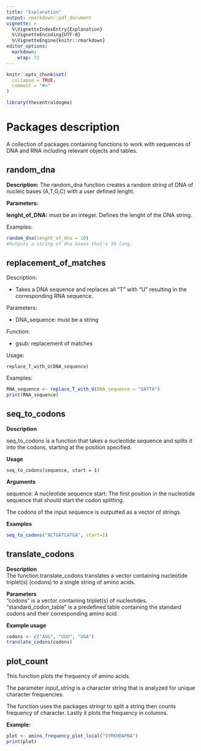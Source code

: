 ```yaml
---
title: "Explanation"
output: rmarkdown::pdf_document
vignette: >
  %\VignetteIndexEntry{Explanation}
  %\VignetteEncoding{UTF-8}
  %\VignetteEngine{knitr::rmarkdown}
editor_options: 
  markdown: 
    wrap: 72
---
```


```r
knitr::opts_chunk$set(
  collapse = TRUE,
  comment = "#>"
)
```

```r
library(thecentraldogma)
```

# Packages description

A collection of packages containing functions to work with sequences of
DNA and RNA including relevant objects and tables.

## random_dna

**Description:** The random_dna function creates a random string of DNA
of nucleic bases (A,T,G,C) with a user defined lenght.

**Parameters:**

**lenght_of_DNA:** must be an integer. Defines the lenght of the DNA
string.

Examples:

```r
random_dna(lenght_of_dna = 10)
#Outputs a string of dna bases that's 10 long.
```

## replacement_of_matches

Description:

-   Takes a DNA sequence and replaces all "T" with "U" resulting in the
    corresponding RNA sequence.

Parameters:

-   DNA_sequence: must be a string

Function:

-   gsub: replacement of matches

Usage:

```         
replace_T_with_U(DNA_sequence)
```

Examples:

```r
RNA_sequence <- replace_T_with_U(DNA_sequence = "GATTA")
print(RNA_sequence)
```

## seq_to_codons

**Description**

seq_to_codons is a function that takes a nucleotide sequence and splits
it into the codons, starting at the position specified.

**Usage**

```         
seq_to_codons(sequence, start = 1)
```

**Arguments**

sequence: A nucleotide sequence start: The first position in the
nucleotide sequence that should start the codon splitting.

The codons of the input sequence is outputted as a vector of strings.

**Examples**

```r
seq_to_codons("ACTGATCATGA", start=1)
```

## translate_codons

**Description\
**The function translate_codons translates a vector containing
nucleotide triplet(s) (codons) to a single string of amino acids.

**Parameters**\
"codons" is a vector containing triplet(s) of nucleotides.\
"standard_codon_table" is a predefined table containing the standard
codons and their corresponding amino acid.

**Example usage**

```r
codons <- c("AUG", "UUU", "UGA") 
translate_codons(codons) 
```

## plot_count

This function plots the frequency of amino acids.

The parameter *input_string* is a character string that is analyzed for
unique character frequencies.

The function uses the packages stringr to split a string then counts
frequency of character. Lastly it plots the frequency in columns.

**Example:**

```r
plot <- amino_frequency_plot_local("SYRKHDAPNA")
print(plot)
```
